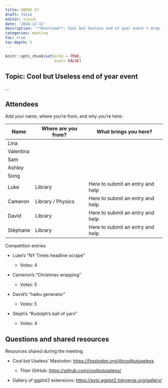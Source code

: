 ```yaml
---
title: UQRUG 57
draft: false
editor: visual
date: '2024-12-11'
description: '**Overview**: Cool but Useless end of year event + drop in session'
categories: meeting
toc: true
toc-depth: 5
---
```


```r
knitr::opts_chunk$set(echo = TRUE,
                      eval= FALSE)
```

## Topic: **Cool but Useless end of year event**

...

## Attendees

Add your name, where you're from, and why you're here:

| Name      | Where are you from? | What brings you here?            |
|-----------|---------------------|----------------------------------|
| Lina      |                     |                                  |
| Valentina |                     |                                  |
| Sam       |                     |                                  |
| Ashley    |                     |                                  |
| Song      |                     |                                  |
| Luke      | Library             | Here to submit an entry and help |
| Cameron   | Library / Physics   | Here to submit an entry and help |
| David     | Library             | Here to submit an entry and help |
| Stéphane  | Library             | Here to submit an entry and help |

Competition entries

-   Luke's "NY Times headline scrape"

    -   Votes: 4

-   Cameron's "Christmas wrapping"

    -   Votes: 5

-   David's "haiku generator"

    -   Votes: 5

-   Steph's "Rudolph's ball of yarn"

    -   Votes: 4

## Questions and shared resources

Resources shared during the meeting.

-   Cool but Useless' Mastodon: [https://fosstodon.org/\@coolbutuseless](https://fosstodon.org/@coolbutuseless)

    -   Their GitHub: <https://github.com/coolbutuseless/>

-   Gallery of ggplot2 extensions: <https://exts.ggplot2.tidyverse.org/gallery/>
